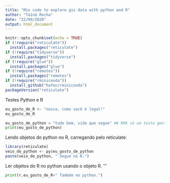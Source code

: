 ```yaml
---
title: "Mix code to explore gis data with python and R"
author: "Tainá Rocha"
date: "22/09/2020"
output: html_document
---
```


```r
knitr::opts_chunk$set(echo = TRUE)
if (!require("reticulate")) 
  install.packages("reticulate")
if (!require("tidyverse")) 
  install.packages("tidyverse")
if (!require("glue")) 
  install.packages("glue")
if (!require("remotes")) 
  install.packages("remotes")
if (!require("rminiconda")) 
  install_github("hafen/rminiconda")
packageVersion("reticulate")

```
Testes Python e R

```r
eu_gosto_de_R <- "nossa, como você é legal!"
eu_gosto_de_R
```


```python
eu_gosto_de_python = "tudo bem, vida que segue" ## KKK só um teste gente
print(eu_gosto_de_python)
```
Lendo objetos do python no R, carregando pelo reticulate:
```r
library(reticulate)
veio_do_python <- py$eu_gosto_de_python
paste(veio_do_python, " Segue no R.")

```
Ler objetos do R no python usando o objeto R.
'''
```python
print(r.eu_gosto_de_R+" Também no python.")
```
